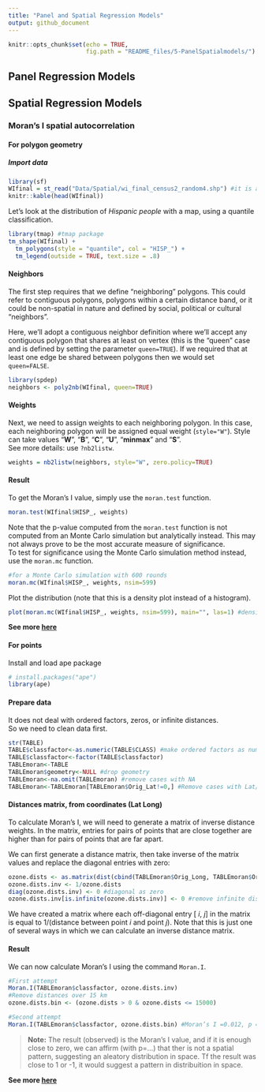 ```yaml
---
title: "Panel and Spatial Regression Models"
output: github_document
---
```


```r
knitr::opts_chunk$set(echo = TRUE,
                      fig.path = "README_files/5-PanelSpatialmodels/")
```

## Panel Regression Models




## Spatial Regression Models

### Moran's I spatial autocorrelation   
#### For polygon geometry

##### Import data
```r
library(sf)
WIfinal = st_read("Data/Spatial/wi_final_census2_random4.shp") #it is a spatial feature dataset
knitr::kable(head(WIfinal))
```


Let's look at the distribution of *Hispanic people* with a map, using a quantile classification.
```r
library(tmap) #tmap package
tm_shape(WIfinal) + 
  tm_polygons(style = "quantile", col = "HISP_") +
  tm_legend(outside = TRUE, text.size = .8) 
```

#### Neighbors
The first step requires that we define “neighboring” polygons. This could refer to contiguous polygons, polygons within a certain distance band, or it could be non-spatial in nature and defined by social, political or cultural “neighbors”.

Here, we’ll adopt a contiguous neighbor definition where we’ll accept any contiguous polygon that shares at least on vertex (this is the “queen” case and is defined by setting the parameter `queen=TRUE`). If we required that at least one edge be shared between polygons then we would set `queen=FALSE`.
```r
library(spdep)
neighbors <- poly2nb(WIfinal, queen=TRUE)
```


#### Weights
Next, we need to assign weights to each neighboring polygon. In this case, each neighboring polygon will be assigned equal weight (`style="W"`). Style can take values “**W**”, “**B**”, “**C**”, “**U**”, “**minmax**” and “**S**”.  
See more details: use `?nb2listw`.
```r
weights = nb2listw(neighbors, style="W", zero.policy=TRUE)
```

#### Result
To get the Moran’s I value, simply use the `moran.test` function.
```r
moran.test(WIfinal$HISP_, weights)
```

Note that the p-value computed from the `moran.test` function is not computed from an Monte Carlo simulation but analytically instead. This may not always prove to be the most accurate measure of significance.  
To test for significance using the Monte Carlo simulation method instead, use the `moran.mc` function.
```r
#for a Monte Carlo simulation with 600 rounds
moran.mc(WIfinal$HISP_, weights, nsim=599)
```

Plot the distribution (note that this is a density plot instead of a histogram).
```r
plot(moran.mc(WIfinal$HISP_, weights, nsim=599), main="", las=1) #density plot
```

  
**See more [here](https://mgimond.github.io/Spatial/spatial-autocorrelation-in-r.html)**

  

#### For points
Install and load ape package
```r
# install.packages("ape")
library(ape)
```

#### Prepare data
It does not deal with ordered factors, zeros, or infinite distances.  
So we need to clean data first.
```r
str(TABLE)
TABLE$classfactor<-as.numeric(TABLE$CLASS) #make ordered factors as numeric
TABLE$classfactor<-factor(TABLE$classfactor)
TABLEmoran<-TABLE
TABLEmoran$geometry<-NULL #drop geometry
TABLEmoran<-na.omit(TABLEmoran) #remove cases with NA
TABLEmoran<-TABLEmoran[TABLEmoran$Orig_Lat!=0,] #Remove cases with Lat/Lon equals to zero
```

#### Distances matrix, from coordinates (Lat Long)
To calculate Moran’s I, we will need to generate a matrix of inverse distance weights. In the matrix, entries for pairs of points that are close together are higher than for pairs of points that are far apart. 
  
We can first generate a distance matrix, then take inverse of the matrix values and replace the diagonal entries with zero:
```r
ozone.dists <- as.matrix(dist(cbind(TABLEmoran$Orig_Long, TABLEmoran$Orig_Lat)))
ozone.dists.inv <- 1/ozone.dists
diag(ozone.dists.inv) <- 0 #diagonal as zero
ozone.dists.inv[is.infinite(ozone.dists.inv)] <- 0 #remove infinite distances
```
We have created a matrix where each off-diagonal entry [ _i_, _j_] in the matrix is equal to 1/(distance between point _i_ and point _j_). Note that this is just one of several ways in which we can calculate an inverse distance matrix.  

#### Result
We can now calculate Moran’s I using the command `Moran.I`.
```r
#First attempt
Moran.I(TABLEmoran$classfactor, ozone.dists.inv)
#Remove distances over 15 km
ozone.dists.bin <- (ozone.dists > 0 & ozone.dists <= 15000)

#Second attempt
Moran.I(TABLEmoran$classfactor, ozone.dists.bin) #Moran’s I =0.012, p = .001
```

> **Note:** The result (observed) is the Moran's I value, and if it is enough close to zero, we can affirm (with p=...) that ther is not a spatial pattern, suggesting an aleatory distribution in space.
Tf the result was close to 1 or -1, it would suggest a pattern in distribuition in space.


**See more [here](https://stats.idre.ucla.edu/r/faq/how-can-i-calculate-morans-i-in-r/)**